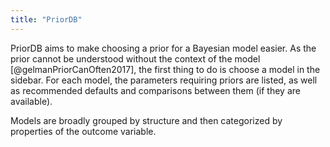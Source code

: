 ```yaml
---
title: "PriorDB"
---
```


PriorDB aims to make choosing a prior for a Bayesian model easier.  As
the prior cannot be understood without the context of the model
[@gelmanPriorCanOften2017], the first thing to do is choose a model in
the sidebar. For each model, the parameters requiring priors are
listed, as well as recommended defaults and comparisons between them
(if they are available).

Models are broadly grouped by structure and then categorized by
properties of the outcome variable.
